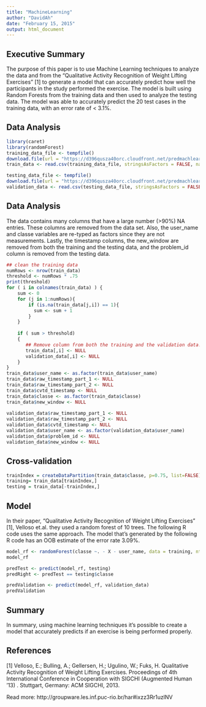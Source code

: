 ```yaml
---
title: "MachineLearning"
author: "DavidAh"
date: "February 15, 2015"
output: html_document
---
```

## Executive Summary
The purpose of this paper is to use Machine Learning techniques to analyze the data and from the "Qualitative Activity Recognition of Weight Lifting Exercises" [1] to generate a model that can accurately predict how well the participants in the study performed the exercise. The model is built using Random Forests from the training data and then used to analyze the testing data.  The model was able to accurately predict the 20 test cases in the training data,  with an error rate of < 3.1%.  

## Data Analysis
```r
library(caret)
library(randomForest)
training_data_file <- tempfile()
download.file(url = "https://d396qusza40orc.cloudfront.net/predmachlearn/pml-training.csv", destfile = training_data_file, method = "curl")
train_data <- read.csv(training_data_file, stringsAsFactors = FALSE, na.strings = c("", "NA"))

testing_data_file <- tempfile()
download.file(url = "https://d396qusza40orc.cloudfront.net/predmachlearn/pml-testing.csv", destfile = testing_data_file, method = "curl")
validation_data <- read.csv(testing_data_file, stringsAsFactors = FALSE, na.strings = c("", "NA"))

```

## Data Analysis
The data contains many columns that have a large number (>90%) NA entries.  These columns are removed from the data set. Also, the user_name and classe variables are re-typed as factors since they are not measurements.  Lastly, the timestamp columns, the new_window are removed from both the training and the testing data, and the problem_id column is removed from the testing data.

```r
## clean the training data
numRows <- nrow(train_data)
threshold <- numRows * .75
print(threshold)
for ( i in colnames(train_data) ) {
    sum <- 0
    for (j in 1:numRows){
        if (is.na(train_data[j,i]) == 1){
          sum <- sum + 1 
        }
    } 
    
    if ( sum > threshold)
    {
       ## Remove column from both the training and the validation data.
       train_data[,i] <- NULL
       validation_data[,i] <- NULL
    }
}
train_data$user_name <- as.factor(train_data$user_name)
train_data$raw_timestamp_part_1 <- NULL
train_data$raw_timestamp_part_2 <- NULL
train_data$cvtd_timestamp <- NULL
train_data$classe <- as.factor(train_data$classe)
train_data$new_window <- NULL 
          
validation_data$raw_timestamp_part_1 <- NULL
validation_data$raw_timestamp_part_2 <- NULL
validation_data$cvtd_timestamp <- NULL
validation_data$user_name <- as.factor(validation_data$user_name)
validation_data$problem_id <- NULL
validation_data$new_window <- NULL
```

## Cross-validation
```r
trainIndex = createDataPartition(train_data$classe, p=0.75, list=FALSE)
training= train_data[trainIndex,]
testing = train_data[-trainIndex,]
```

## Model
In their paper, "Qualitative Activity Recognition of Weight Lifting Exercises" [1], Velloso et.al.  they used a random forest of 10 trees.  The following R code uses the same approach. The model that's generated by the following R code has an OOB estimate of the error rate 3.09%.  
```r
model_rf <- randomForest(classe ~. - X - user_name, data = training, ntree = 10,importance = TRUE)
model_rf

predTest <- predict(model_rf, testing)
predRight <- predTest == testing$classe

predValidation <- predict(model_rf, validation_data)
predValidation
```

## Summary
In summary, using machine learning techniques it's possible to create a model that accurately predicts if an exercise is being performed properly.

## References
[1] Velloso, E.; Bulling, A.; Gellersen, H.; Ugulino, W.; Fuks, H. Qualitative Activity Recognition of Weight Lifting Exercises. Proceedings of 4th International Conference in Cooperation with SIGCHI (Augmented Human '13) . Stuttgart, Germany: ACM SIGCHI, 2013.

Read more: http://groupware.les.inf.puc-rio.br/har#ixzz3Rr1uzlNV




